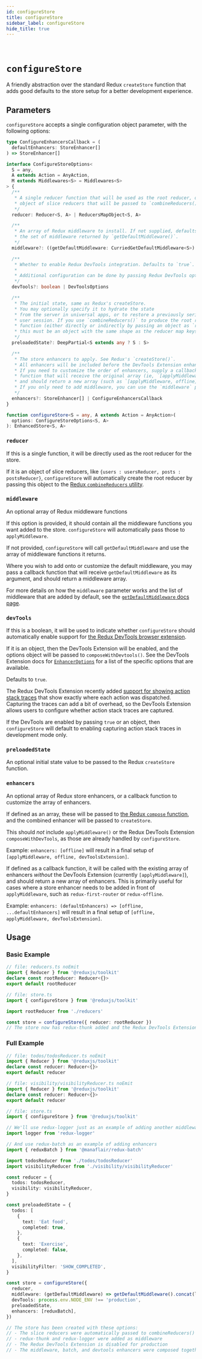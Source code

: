 ```yaml
---
id: configureStore
title: configureStore
sidebar_label: configureStore
hide_title: true
---
```


&nbsp;

# `configureStore`

A friendly abstraction over the standard Redux `createStore` function that adds good defaults
to the store setup for a better development experience.

## Parameters

`configureStore` accepts a single configuration object parameter, with the following options:

```ts no-transpile
type ConfigureEnhancersCallback = (
  defaultEnhancers: StoreEnhancer[]
) => StoreEnhancer[]

interface ConfigureStoreOptions<
  S = any,
  A extends Action = AnyAction,
  M extends Middlewares<S> = Middlewares<S>
> {
  /**
   * A single reducer function that will be used as the root reducer, or an
   * object of slice reducers that will be passed to `combineReducers()`.
   */
  reducer: Reducer<S, A> | ReducersMapObject<S, A>

  /**
   * An array of Redux middleware to install. If not supplied, defaults to
   * the set of middleware returned by `getDefaultMiddleware()`.
   */
  middleware?: ((getDefaultMiddleware: CurriedGetDefaultMiddleware<S>) => M) | M

  /**
   * Whether to enable Redux DevTools integration. Defaults to `true`.
   *
   * Additional configuration can be done by passing Redux DevTools options
   */
  devTools?: boolean | DevToolsOptions

  /**
   * The initial state, same as Redux's createStore.
   * You may optionally specify it to hydrate the state
   * from the server in universal apps, or to restore a previously serialized
   * user session. If you use `combineReducers()` to produce the root reducer
   * function (either directly or indirectly by passing an object as `reducer`),
   * this must be an object with the same shape as the reducer map keys.
   */
  preloadedState?: DeepPartial<S extends any ? S : S>

  /**
   * The store enhancers to apply. See Redux's `createStore()`.
   * All enhancers will be included before the DevTools Extension enhancer.
   * If you need to customize the order of enhancers, supply a callback
   * function that will receive the original array (ie, `[applyMiddleware]`),
   * and should return a new array (such as `[applyMiddleware, offline]`).
   * If you only need to add middleware, you can use the `middleware` parameter instead.
   */
  enhancers?: StoreEnhancer[] | ConfigureEnhancersCallback
}

function configureStore<S = any, A extends Action = AnyAction>(
  options: ConfigureStoreOptions<S, A>
): EnhancedStore<S, A>
```

### `reducer`

If this is a single function, it will be directly used as the root reducer for the store.

If it is an object of slice reducers, like `{users : usersReducer, posts : postsReducer}`,
`configureStore` will automatically create the root reducer by passing this object to the
[Redux `combineReducers` utility](https://redux.js.org/api/combinereducers).

### `middleware`

An optional array of Redux middleware functions

If this option is provided, it should contain all the middleware functions you
want added to the store. `configureStore` will automatically pass those to `applyMiddleware`.

If not provided, `configureStore` will call `getDefaultMiddleware` and use the
array of middleware functions it returns.

Where you wish to add onto or customize the default middleware,
you may pass a callback function that will receive `getDefaultMiddleware` as its argument,
and should return a middleware array.

For more details on how the `middleware` parameter works and the list of middleware that are added by default, see the
[`getDefaultMiddleware` docs page](./getDefaultMiddleware.mdx).

### `devTools`

If this is a boolean, it will be used to indicate whether `configureStore` should automatically enable support for [the Redux DevTools browser extension](https://github.com/zalmoxisus/redux-devtools-extension).

If it is an object, then the DevTools Extension will be enabled, and the options object will be passed to `composeWithDevtools()`. See
the DevTools Extension docs for [`EnhancerOptions`](https://github.com/zalmoxisus/redux-devtools-extension/blob/master/docs/API/Arguments.md#windowdevtoolsextensionconfig) for
a list of the specific options that are available.

Defaults to `true`.

The Redux DevTools Extension recently added [support for showing action stack traces](https://github.com/zalmoxisus/redux-devtools-extension/blob/d4ef75691ad294646f74bca38b973b19850a37cf/docs/Features/Trace.md) that show exactly where each action was dispatched. Capturing the traces can add a bit of overhead, so the DevTools Extension allows users to configure whether action stack traces are captured.

If the DevTools are enabled by passing `true` or an object, then `configureStore` will default to enabling capturing action stack traces in development mode only.

### `preloadedState`

An optional initial state value to be passed to the Redux `createStore` function.

### `enhancers`

An optional array of Redux store enhancers, or a callback function to customize the array of enhancers.

If defined as an array, these will be passed to [the Redux `compose` function](https://redux.js.org/api/compose), and the combined enhancer will be passed to `createStore`.

This should _not_ include `applyMiddleware()` or the Redux DevTools Extension `composeWithDevTools`, as those are already handled by `configureStore`.

Example: `enhancers: [offline]` will result in a final setup of `[applyMiddleware, offline, devToolsExtension]`.

If defined as a callback function, it will be called with the existing array of enhancers _without_ the DevTools Extension (currently `[applyMiddleware]`),
and should return a new array of enhancers. This is primarily useful for cases where a store enhancer needs to be added
in front of `applyMiddleware`, such as `redux-first-router` or `redux-offline`.

Example: `enhancers: (defaultEnhancers) => [offline, ...defaultEnhancers]` will result in a final setup
of `[offline, applyMiddleware, devToolsExtension]`.

## Usage

### Basic Example

```ts
// file: reducers.ts noEmit
import { Reducer } from '@reduxjs/toolkit'
declare const rootReducer: Reducer<{}>
export default rootReducer

// file: store.ts
import { configureStore } from '@reduxjs/toolkit'

import rootReducer from './reducers'

const store = configureStore({ reducer: rootReducer })
// The store now has redux-thunk added and the Redux DevTools Extension is turned on
```

### Full Example

```ts no-transpile
// file: todos/todosReducer.ts noEmit
import { Reducer } from '@reduxjs/toolkit'
declare const reducer: Reducer<{}>
export default reducer

// file: visibility/visibilityReducer.ts noEmit
import { Reducer } from '@reduxjs/toolkit'
declare const reducer: Reducer<{}>
export default reducer

// file: store.ts
import { configureStore } from '@reduxjs/toolkit'

// We'll use redux-logger just as an example of adding another middleware
import logger from 'redux-logger'

// And use redux-batch as an example of adding enhancers
import { reduxBatch } from '@manaflair/redux-batch'

import todosReducer from './todos/todosReducer'
import visibilityReducer from './visibility/visibilityReducer'

const reducer = {
  todos: todosReducer,
  visibility: visibilityReducer,
}

const preloadedState = {
  todos: [
    {
      text: 'Eat food',
      completed: true,
    },
    {
      text: 'Exercise',
      completed: false,
    },
  ],
  visibilityFilter: 'SHOW_COMPLETED',
}

const store = configureStore({
  reducer,
  middleware: (getDefaultMiddleware) => getDefaultMiddleware().concat(logger),
  devTools: process.env.NODE_ENV !== 'production',
  preloadedState,
  enhancers: [reduxBatch],
})

// The store has been created with these options:
// - The slice reducers were automatically passed to combineReducers()
// - redux-thunk and redux-logger were added as middleware
// - The Redux DevTools Extension is disabled for production
// - The middleware, batch, and devtools enhancers were composed together
```
